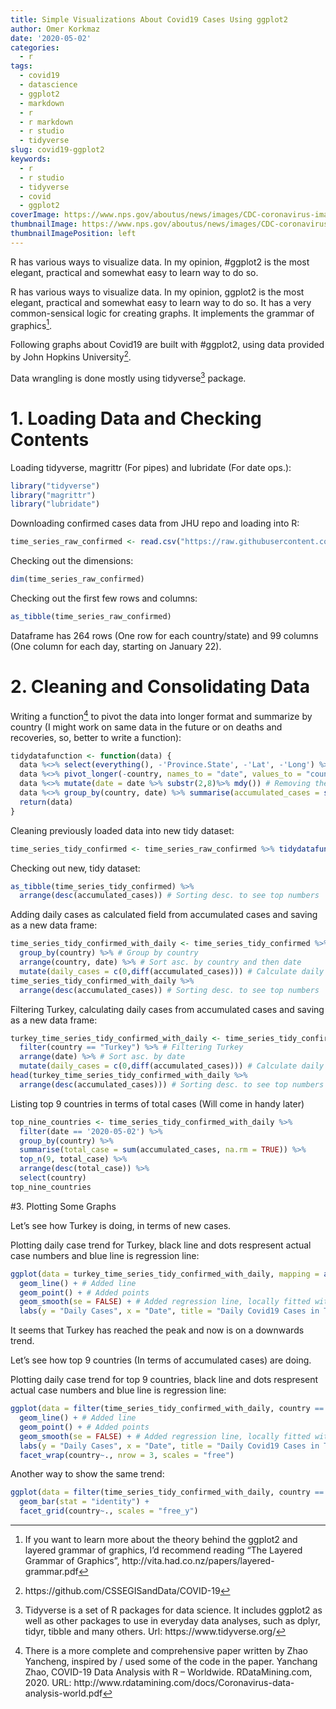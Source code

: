 ```yaml
---
title: Simple Visualizations About Covid19 Cases Using ggplot2
author: Omer Korkmaz
date: '2020-05-02'
categories:
  - r
tags:
  - covid19
  - datascience
  - ggplot2
  - markdown
  - r
  - r markdown
  - r studio
  - tidyverse
slug: covid19-ggplot2
keywords:
  - r
  - r studio
  - tidyverse
  - covid
  - ggplot2
coverImage: https://www.nps.gov/aboutus/news/images/CDC-coronavirus-image-23311-for-web.jpg?maxwidth=650&autorotate=false
thumbnailImage: https://www.nps.gov/aboutus/news/images/CDC-coronavirus-image-23311-for-web.jpg?maxwidth=650&autorotate=false
thumbnailImagePosition: left
---
```


R has various ways to visualize data. In my opinion, #ggplot2 is the most elegant, practical and somewhat easy to learn way to do so. 
<!--more-->

R has various ways to visualize data. In my opinion, ggplot2 is the most elegant, practical and somewhat easy to learn way to do so. It has a very common-sensical logic for creating graphs. It implements the grammar of graphics^[If you want to learn more about the theory behind the ggplot2 and layered grammar of graphics, I’d recommend reading “The Layered Grammar of Graphics”, http://vita.had.co.nz/papers/layered-grammar.pdf]. 

Following graphs about Covid19 are built with #ggplot2, using data provided by John Hopkins University^[https://github.com/CSSEGISandData/COVID-19].

Data wrangling is done mostly using tidyverse^[Tidyverse is a set of R packages for data science. It includes ggplot2 as well as other packages to use in everyday data analyses, such as dplyr, tidyr, tibble and many others. Url: https://www.tidyverse.org/] package.

# 1. Loading Data and Checking Contents

Loading tidyverse, magrittr (For pipes) and lubridate (For date ops.):

```r
library("tidyverse")
library("magrittr")
library("lubridate")
```

Downloading confirmed cases data from JHU repo and loading into R:

```r
time_series_raw_confirmed <- read.csv("https://raw.githubusercontent.com/CSSEGISandData/COVID-19/master/csse_covid_19_data/csse_covid_19_time_series/time_series_covid19_confirmed_global.csv")
```

Checking out the dimensions:

```r
dim(time_series_raw_confirmed)
```


Checking out the first few rows and columns:

```r
as_tibble(time_series_raw_confirmed)
```

Dataframe has 264 rows (One row for each country/state) and 99 columns (One column for each day, starting on January 22).

# 2. Cleaning and Consolidating Data

Writing a function^[There is a more complete and comprehensive paper written by Zhao Yancheng, inspired by / used some of the code in the paper. Yanchang Zhao, COVID-19 Data Analysis with R – Worldwide. RDataMining.com, 2020. URL: http://www.rdatamining.com/docs/Coronavirus-data-analysis-world.pdf] to pivot the data into longer format and summarize by country (I might work on same data in the future or on deaths and recoveries, so, better to write a function):

```r
tidydatafunction <- function(data) {
  data %<>% select(everything(), -'Province.State', -'Lat', -'Long') %>% rename(country = Country.Region) # Removing unnecessary columns and renaming one
  data %<>% pivot_longer(-country, names_to = "date", values_to = "count") # Pivoting data into longer format
  data %<>% mutate(date = date %>% substr(2,8)%>% mdy()) # Removing the "x"s and converting to dates
  data %<>% group_by(country, date) %>% summarise(accumulated_cases = sum(count, na.rm = TRUE)) %>% as.data.frame() # Group by country and summarise on case data
  return(data)
}
```

Cleaning previously loaded data into new tidy dataset:
```r
time_series_tidy_confirmed <- time_series_raw_confirmed %>% tidydatafunction()
```

Checking out new, tidy dataset:
```r
as_tibble(time_series_tidy_confirmed) %>%
  arrange(desc(accumulated_cases)) # Sorting desc. to see top numbers
```

Adding daily cases as calculated field from accumulated cases and saving as a new data frame:
```r
time_series_tidy_confirmed_with_daily <- time_series_tidy_confirmed %>%
  group_by(country) %>% # Group by country
  arrange(country, date) %>% # Sort asc. by country and then date
  mutate(daily_cases = c(0,diff(accumulated_cases))) # Calculate daily cases
time_series_tidy_confirmed_with_daily %>%
  arrange(desc(accumulated_cases)) # Sorting desc. to see top numbers
```

Filtering Turkey, calculating daily cases from accumulated cases and saving as a new data frame:
```r
turkey_time_series_tidy_confirmed_with_daily <- time_series_tidy_confirmed %>%
  filter(country == "Turkey") %>% # Filtering Turkey
  arrange(date) %>% # Sort asc. by date
  mutate(daily_cases = c(0,diff(accumulated_cases))) # Calculate daily cases
head(turkey_time_series_tidy_confirmed_with_daily %>%
  arrange(desc(accumulated_cases))) # Sorting desc. to see top numbers
```

Listing top 9 countries in terms of total cases (Will come in handy later)
```r
top_nine_countries <- time_series_tidy_confirmed_with_daily %>%
  filter(date == '2020-05-02') %>%
  group_by(country) %>%
  summarise(total_case = sum(accumulated_cases, na.rm = TRUE)) %>%
  top_n(9, total_case) %>%
  arrange(desc(total_case)) %>%
  select(country)
top_nine_countries
```

#3. Plotting Some Graphs

Let's see how Turkey is doing, in terms of new cases.

Plotting daily case trend for Turkey, black line and dots respresent actual case numbers and blue line is regression line:
```r
ggplot(data = turkey_time_series_tidy_confirmed_with_daily, mapping = aes(x = date, y = daily_cases)) + # Passed on data, mapping and variables to plot, wrote explicitly on purpose
  geom_line() + # Added line
  geom_point() + # Added points
  geom_smooth(se = FALSE) + # Added regression line, locally fitted with loess method 
  labs(y = "Daily Cases", x = "Date", title = "Daily Covid19 Cases in Turkey")  # Axis labels and main title added
```

It seems that Turkey has reached the peak and now is on a downwards trend.

Let's see how top 9 countries (In terms of accumulated cases) are doing.

Plotting daily case trend for top 9 countries, black line and dots respresent actual case numbers and blue line is regression line:
```r
ggplot(data = filter(time_series_tidy_confirmed_with_daily, country == as_vector(top_nine_countries)), mapping = aes(x = date, y = daily_cases)) + # Passed on data, mapping and variables to plot, wrote explicitly on purpose
  geom_line() + # Added line
  geom_point() + # Added points
  geom_smooth(se = FALSE) + # Added regression line, locally fitted with loess method 
  labs(y = "Daily Cases", x = "Date", title = "Daily Covid19 Cases in Top 9 Countries") + # Axis labels and main title added
  facet_wrap(country~., nrow = 3, scales = "free") 
```

Another way to show the same trend:
```r
ggplot(data = filter(time_series_tidy_confirmed_with_daily, country == as_vector(top_nine_countries)), mapping = aes(x = date, y = daily_cases)) +
  geom_bar(stat = "identity") +
  facet_grid(country~., scales = "free_y")
```
